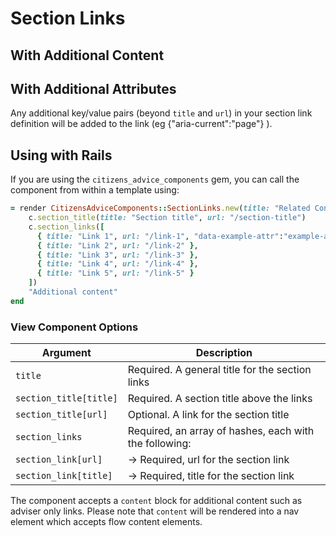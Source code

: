 
# Section Links

<Canvas>
  <Story id="components-section-links--example" />
</Canvas>

## With Additional Content

<Canvas>
  <Story id="components-section-links--with-additional-content" />
</Canvas>

## With Additional Attributes

Any additional key/value pairs (beyond `title` and `url`) in your section link definition will be added to the link (eg {"aria-current":"page"} ).

<Canvas>
  <Story id="components-section-links--with-additional-attributes" />
</Canvas>

## Using with Rails

If you are using the `citizens_advice_components` gem, you can call the component from within a template using:

```rb
= render CitizensAdviceComponents::SectionLinks.new(title: "Related Content") do |c|
    c.section_title(title: "Section title", url: "/section-title")
    c.section_links([
      { title: "Link 1", url: "/link-1", "data-example-attr":"example-attribute" },
      { title: "Link 2", url: "/link-2" },
      { title: "Link 3", url: "/link-3" },
      { title: "Link 4", url: "/link-4" },
      { title: "Link 5", url: "/link-5" }
    ])
    "Additional content"
end
```

### View Component Options

| Argument               | Description                                            |
| ---------------------- | ------------------------------------------------------ |
| `title`                | Required. A general title for the section links        |
| `section_title[title]` | Required. A section title above the links              |
| `section_title[url]`   | Optional. A link for the section title                 |
| `section_links`        | Required, an array of hashes, each with the following: |
| `section_link[url]`    | → Required, url for the section link                   |
| `section_link[title]`  | → Required, title for the section link                 |

The component accepts a `content` block for additional content such as adviser only links. Please note that `content` will be rendered into a nav element which accepts flow content elements.
